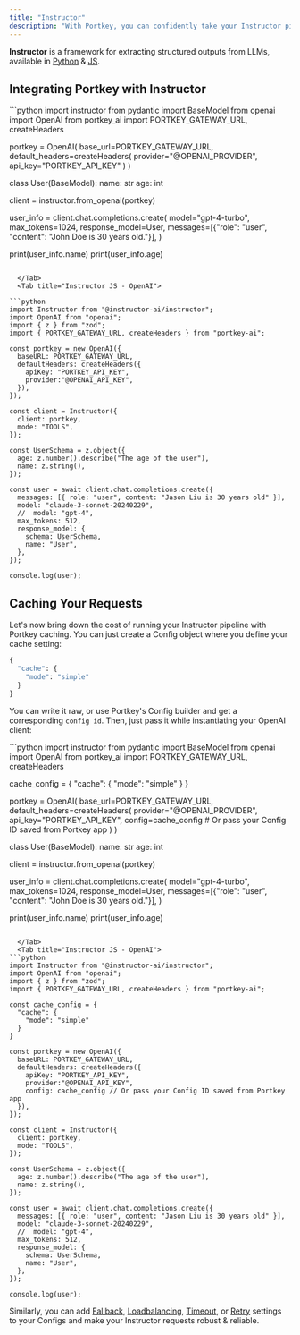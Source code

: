 ```yaml
---
title: "Instructor"
description: "With Portkey, you can confidently take your Instructor pipelines to production and get complete observability over all of your calls + make them reliable - all with a 2 LOC change!"
---
```


**Instructor** is a framework for extracting structured outputs from LLMs, available in [Python](https://python.useinstructor.com/) & [JS](https://instructor-ai.github.io/instructor-js/).

## Integrating Portkey with Instructor

<Tabs>
  <Tab title="Instructor Python - OpenAI">
```python
import instructor
from pydantic import BaseModel
from openai import OpenAI
from portkey_ai import PORTKEY_GATEWAY_URL, createHeaders

portkey = OpenAI(
    base_url=PORTKEY_GATEWAY_URL,
    default_headers=createHeaders(
        provider="@OPENAI_PROVIDER",
        api_key="PORTKEY_API_KEY"
    )
)

class User(BaseModel):
    name: str
    age: int

client = instructor.from_openai(portkey)

user_info = client.chat.completions.create(
    model="gpt-4-turbo",
    max_tokens=1024,
    response_model=User,
    messages=[{"role": "user", "content": "John Doe is 30 years old."}],
)

print(user_info.name)
print(user_info.age)
```

  </Tab>
  <Tab title="Instructor JS - OpenAI">

```python
import Instructor from "@instructor-ai/instructor";
import OpenAI from "openai";
import { z } from "zod";
import { PORTKEY_GATEWAY_URL, createHeaders } from "portkey-ai";

const portkey = new OpenAI({
  baseURL: PORTKEY_GATEWAY_URL,
  defaultHeaders: createHeaders({
    apiKey: "PORTKEY_API_KEY",
    provider:"@OPENAI_API_KEY",
  }),
});

const client = Instructor({
  client: portkey,
  mode: "TOOLS",
});

const UserSchema = z.object({
  age: z.number().describe("The age of the user"),
  name: z.string(),
});

const user = await client.chat.completions.create({
  messages: [{ role: "user", content: "Jason Liu is 30 years old" }],
  model: "claude-3-sonnet-20240229",
  //  model: "gpt-4",
  max_tokens: 512,
  response_model: {
    schema: UserSchema,
    name: "User",
  },
});

console.log(user);
```
  </Tab>
</Tabs>

## Caching Your Requests

Let's now bring down the cost of running your Instructor pipeline with Portkey caching. You can just create a Config object where you define your cache setting:

```py
{
  "cache": {
    "mode": "simple"
  }
}
```

You can write it raw, or use Portkey's Config builder and get a corresponding `config id`. Then, just pass it while instantiating your OpenAI client:


<Tabs>
  <Tab title="Instructor Python - OpenAI">
```python
import instructor
from pydantic import BaseModel
from openai import OpenAI
from portkey_ai import PORTKEY_GATEWAY_URL, createHeaders

cache_config = {
  "cache": {
    "mode": "simple"
  }
}

portkey = OpenAI(
    base_url=PORTKEY_GATEWAY_URL,
    default_headers=createHeaders(
        provider="@OPENAI_PROVIDER",
        api_key="PORTKEY_API_KEY",
        config=cache_config # Or pass your Config ID saved from Portkey app
    )
)

class User(BaseModel):
    name: str
    age: int

client = instructor.from_openai(portkey)

user_info = client.chat.completions.create(
    model="gpt-4-turbo",
    max_tokens=1024,
    response_model=User,
    messages=[{"role": "user", "content": "John Doe is 30 years old."}],
)

print(user_info.name)
print(user_info.age)
```

  </Tab>
  <Tab title="Instructor JS - OpenAI">
```python
import Instructor from "@instructor-ai/instructor";
import OpenAI from "openai";
import { z } from "zod";
import { PORTKEY_GATEWAY_URL, createHeaders } from "portkey-ai";

const cache_config = {
  "cache": {
    "mode": "simple"
  }
}

const portkey = new OpenAI({
  baseURL: PORTKEY_GATEWAY_URL,
  defaultHeaders: createHeaders({
    apiKey: "PORTKEY_API_KEY",
    provider:"@OPENAI_API_KEY",
    config: cache_config // Or pass your Config ID saved from Portkey app
  }),
});

const client = Instructor({
  client: portkey,
  mode: "TOOLS",
});

const UserSchema = z.object({
  age: z.number().describe("The age of the user"),
  name: z.string(),
});

const user = await client.chat.completions.create({
  messages: [{ role: "user", content: "Jason Liu is 30 years old" }],
  model: "claude-3-sonnet-20240229",
  //  model: "gpt-4",
  max_tokens: 512,
  response_model: {
    schema: UserSchema,
    name: "User",
  },
});

console.log(user);
```
  </Tab>
</Tabs>

Similarly, you can add [Fallback](/product/ai-gateway/fallbacks), [Loadbalancing](/product/ai-gateway/load-balancing), [Timeout](/product/ai-gateway/request-timeouts), or [Retry](/product/ai-gateway/automatic-retries) settings to your Configs and make your Instructor requests robust & reliable.

